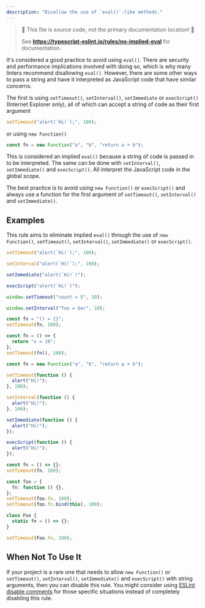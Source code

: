 ```yaml
---
description: "Disallow the use of `eval()`-like methods."
---
```



> 🛑 This file is source code, not the primary documentation location! 🛑
>
> See **https://typescript-eslint.io/rules/no-implied-eval** for documentation.

It's considered a good practice to avoid using `eval()`. There are security and performance implications involved with doing so, which is why many linters recommend disallowing `eval()`. However, there are some other ways to pass a string and have it interpreted as JavaScript code that have similar concerns.

The first is using `setTimeout()`, `setInterval()`, `setImmediate` or `execScript()` (Internet Explorer only), all of which can accept a string of code as their first argument

```ts
setTimeout("alert(`Hi!`);", 100);
```

or using `new Function()`

```ts
const fn = new Function("a", "b", "return a + b");
```

This is considered an implied `eval()` because a string of code is
passed in to be interpreted. The same can be done with `setInterval()`, `setImmediate()` and `execScript()`. All interpret the JavaScript code in the global scope.

The best practice is to avoid using `new Function()` or `execScript()` and always use a function for the first argument of `setTimeout()`, `setInterval()` and `setImmediate()`.

## Examples

This rule aims to eliminate implied `eval()` through the use of `new Function()`, `setTimeout()`, `setInterval()`, `setImmediate()` or `execScript()`.

<Tabs>
<TabItem value="❌ Incorrect">

```ts
setTimeout("alert(`Hi!`);", 100);

setInterval("alert(`Hi!`);", 100);

setImmediate("alert(`Hi!`)");

execScript("alert(`Hi!`)");

window.setTimeout("count = 5", 10);

window.setInterval("foo = bar", 10);

const fn = "() = {}";
setTimeout(fn, 100);

const fn = () => {
  return "x = 10";
};
setTimeout(fn(), 100);

const fn = new Function("a", "b", "return a + b");
```

</TabItem>
<TabItem value="✅ Correct">

```ts
setTimeout(function () {
  alert("Hi!");
}, 100);

setInterval(function () {
  alert("Hi!");
}, 100);

setImmediate(function () {
  alert("Hi!");
});

execScript(function () {
  alert("Hi!");
});

const fn = () => {};
setTimeout(fn, 100);

const foo = {
  fn: function () {},
};
setTimeout(foo.fn, 100);
setTimeout(foo.fn.bind(this), 100);

class Foo {
  static fn = () => {};
}

setTimeout(Foo.fn, 100);
```

</TabItem>
</Tabs>

## When Not To Use It

If your project is a rare one that needs to allow `new Function()` or `setTimeout()`, `setInterval()`, `setImmediate()` and `execScript()` with string arguments, then you can disable this rule.
You might consider using [ESLint disable comments](https://eslint.org/docs/latest/use/configure/rules#using-configuration-comments-1) for those specific situations instead of completely disabling this rule.
